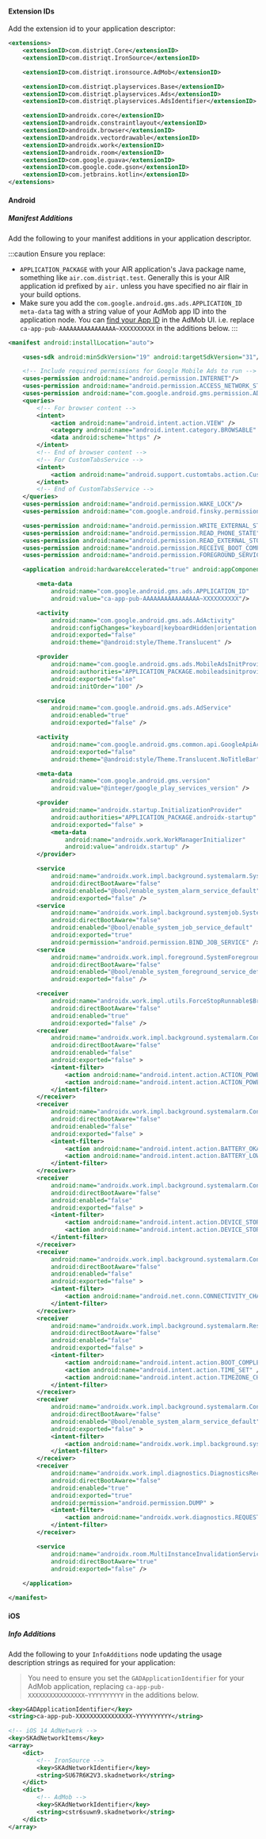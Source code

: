 
#### Extension IDs

Add the extension id to your application descriptor:

```xml
<extensions>
    <extensionID>com.distriqt.Core</extensionID>
    <extensionID>com.distriqt.IronSource</extensionID>

    <extensionID>com.distriqt.ironsource.AdMob</extensionID>

    <extensionID>com.distriqt.playservices.Base</extensionID>
    <extensionID>com.distriqt.playservices.Ads</extensionID>
    <extensionID>com.distriqt.playservices.AdsIdentifier</extensionID>

    <extensionID>androidx.core</extensionID>
    <extensionID>androidx.constraintlayout</extensionID>
    <extensionID>androidx.browser</extensionID>
    <extensionID>androidx.vectordrawable</extensionID>
    <extensionID>androidx.work</extensionID>
    <extensionID>androidx.room</extensionID>
    <extensionID>com.google.guava</extensionID>
    <extensionID>com.google.code.gson</extensionID>
    <extensionID>com.jetbrains.kotlin</extensionID>
</extensions>
```



#### Android

##### Manifest Additions

Add the following to your manifest additions in your application descriptor.

:::caution
Ensure you replace:
-  `APPLICATION_PACKAGE` with your AIR application's Java package name, something like `air.com.distriqt.test`. Generally this is your AIR application id prefixed by `air.` unless you have specified no air flair in your build options.
- Make sure you add the `com.google.android.gms.ads.APPLICATION_ID` `meta-data` tag with a string value of your AdMob app ID into the application node. You can [find your App ID](https://support.google.com/admob/answer/7356431) in the AdMob UI. i.e. replace `ca-app-pub-AAAAAAAAAAAAAAAA~XXXXXXXXXX` in the additions below.
:::


```xml
<manifest android:installLocation="auto">

	<uses-sdk android:minSdkVersion="19" android:targetSdkVersion="31"/>

	<!-- Include required permissions for Google Mobile Ads to run -->
	<uses-permission android:name="android.permission.INTERNET"/>
	<uses-permission android:name="android.permission.ACCESS_NETWORK_STATE"/>
 	<uses-permission android:name="com.google.android.gms.permission.AD_ID" /> <!-- Android package visibility setting -->
	<queries>
		<!-- For browser content -->
		<intent>
			<action android:name="android.intent.action.VIEW" />
			<category android:name="android.intent.category.BROWSABLE" />
			<data android:scheme="https" />
		</intent>
		<!-- End of browser content -->
		<!-- For CustomTabsService -->
		<intent>
			<action android:name="android.support.customtabs.action.CustomTabsService" />
		</intent>
		<!-- End of CustomTabsService -->
	</queries>
	<uses-permission android:name="android.permission.WAKE_LOCK"/>
	<uses-permission android:name="com.google.android.finsky.permission.BIND_GET_INSTALL_REFERRER_SERVICE"/>

	<uses-permission android:name="android.permission.WRITE_EXTERNAL_STORAGE"/>
	<uses-permission android:name="android.permission.READ_PHONE_STATE"/>
	<uses-permission android:name="android.permission.READ_EXTERNAL_STORAGE"/>
	<uses-permission android:name="android.permission.RECEIVE_BOOT_COMPLETED"/>
	<uses-permission android:name="android.permission.FOREGROUND_SERVICE"/>

	<application android:hardwareAccelerated="true" android:appComponentFactory="androidx.core.app.CoreComponentFactory">

		<meta-data
			android:name="com.google.android.gms.ads.APPLICATION_ID"
			android:value="ca-app-pub-AAAAAAAAAAAAAAAA~XXXXXXXXXX"/>

		<activity
			android:name="com.google.android.gms.ads.AdActivity"
			android:configChanges="keyboard|keyboardHidden|orientation|screenLayout|uiMode|screenSize|smallestScreenSize"
			android:exported="false"
			android:theme="@android:style/Theme.Translucent" />

		<provider
			android:name="com.google.android.gms.ads.MobileAdsInitProvider"
			android:authorities="APPLICATION_PACKAGE.mobileadsinitprovider"
			android:exported="false"
			android:initOrder="100" />

		<service
			android:name="com.google.android.gms.ads.AdService"
			android:enabled="true"
			android:exported="false" />

		<activity
			android:name="com.google.android.gms.common.api.GoogleApiActivity"
			android:exported="false"
			android:theme="@android:style/Theme.Translucent.NoTitleBar" />

		<meta-data
			android:name="com.google.android.gms.version"
			android:value="@integer/google_play_services_version" />

		<provider
			android:name="androidx.startup.InitializationProvider"
			android:authorities="APPLICATION_PACKAGE.androidx-startup"
			android:exported="false" >
			<meta-data
				android:name="androidx.work.WorkManagerInitializer"
				android:value="androidx.startup" />
		</provider>

		<service
			android:name="androidx.work.impl.background.systemalarm.SystemAlarmService"
			android:directBootAware="false"
			android:enabled="@bool/enable_system_alarm_service_default"
			android:exported="false" />
		<service
			android:name="androidx.work.impl.background.systemjob.SystemJobService"
			android:directBootAware="false"
			android:enabled="@bool/enable_system_job_service_default"
			android:exported="true"
			android:permission="android.permission.BIND_JOB_SERVICE" />
		<service
			android:name="androidx.work.impl.foreground.SystemForegroundService"
			android:directBootAware="false"
			android:enabled="@bool/enable_system_foreground_service_default"
			android:exported="false" />

		<receiver
			android:name="androidx.work.impl.utils.ForceStopRunnable$BroadcastReceiver"
			android:directBootAware="false"
			android:enabled="true"
			android:exported="false" />
		<receiver
			android:name="androidx.work.impl.background.systemalarm.ConstraintProxy$BatteryChargingProxy"
			android:directBootAware="false"
			android:enabled="false"
			android:exported="false" >
			<intent-filter>
				<action android:name="android.intent.action.ACTION_POWER_CONNECTED" />
				<action android:name="android.intent.action.ACTION_POWER_DISCONNECTED" />
			</intent-filter>
		</receiver>
		<receiver
			android:name="androidx.work.impl.background.systemalarm.ConstraintProxy$BatteryNotLowProxy"
			android:directBootAware="false"
			android:enabled="false"
			android:exported="false" >
			<intent-filter>
				<action android:name="android.intent.action.BATTERY_OKAY" />
				<action android:name="android.intent.action.BATTERY_LOW" />
			</intent-filter>
		</receiver>
		<receiver
			android:name="androidx.work.impl.background.systemalarm.ConstraintProxy$StorageNotLowProxy"
			android:directBootAware="false"
			android:enabled="false"
			android:exported="false" >
			<intent-filter>
				<action android:name="android.intent.action.DEVICE_STORAGE_LOW" />
				<action android:name="android.intent.action.DEVICE_STORAGE_OK" />
			</intent-filter>
		</receiver>
		<receiver
			android:name="androidx.work.impl.background.systemalarm.ConstraintProxy$NetworkStateProxy"
			android:directBootAware="false"
			android:enabled="false"
			android:exported="false" >
			<intent-filter>
				<action android:name="android.net.conn.CONNECTIVITY_CHANGE" />
			</intent-filter>
		</receiver>
		<receiver
			android:name="androidx.work.impl.background.systemalarm.RescheduleReceiver"
			android:directBootAware="false"
			android:enabled="false"
			android:exported="false" >
			<intent-filter>
				<action android:name="android.intent.action.BOOT_COMPLETED" />
				<action android:name="android.intent.action.TIME_SET" />
				<action android:name="android.intent.action.TIMEZONE_CHANGED" />
			</intent-filter>
		</receiver>
		<receiver
			android:name="androidx.work.impl.background.systemalarm.ConstraintProxyUpdateReceiver"
			android:directBootAware="false"
			android:enabled="@bool/enable_system_alarm_service_default"
			android:exported="false" >
			<intent-filter>
				<action android:name="androidx.work.impl.background.systemalarm.UpdateProxies" />
			</intent-filter>
		</receiver>
		<receiver
			android:name="androidx.work.impl.diagnostics.DiagnosticsReceiver"
			android:directBootAware="false"
			android:enabled="true"
			android:exported="true"
			android:permission="android.permission.DUMP" >
			<intent-filter>
				<action android:name="androidx.work.diagnostics.REQUEST_DIAGNOSTICS" />
			</intent-filter>
		</receiver>

		<service
			android:name="androidx.room.MultiInstanceInvalidationService"
			android:directBootAware="true"
			android:exported="false" />
		
	</application>

</manifest>
```


#### iOS 

##### Info Additions

Add the following to your `InfoAdditions` node updating the usage description strings as required for your application:

> You need to ensure you set the `GADApplicationIdentifier` for your AdMob application, replacing `ca-app-pub-XXXXXXXXXXXXXXXX~YYYYYYYYYY` in the additions below.

```xml
<key>GADApplicationIdentifier</key>
<string>ca-app-pub-XXXXXXXXXXXXXXXX~YYYYYYYYYY</string>

<!-- iOS 14 AdNetwork -->
<key>SKAdNetworkItems</key>
<array>
    <dict>
        <!-- IronSource -->
        <key>SKAdNetworkIdentifier</key>
        <string>SU67R6K2V3.skadnetwork</string>
    </dict>
    <dict>
        <!-- AdMob -->
        <key>SKAdNetworkIdentifier</key>
        <string>cstr6suwn9.skadnetwork</string>
    </dict>
</array>
```
